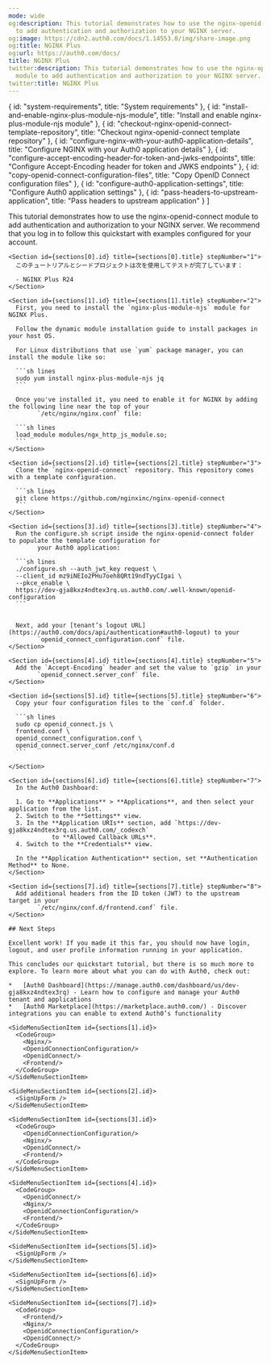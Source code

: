 ```yaml
---
mode: wide
og:description: This tutorial demonstrates how to use the nginx-openid-connect module
  to add authentication and authorization to your NGINX server.
og:image: https://cdn2.auth0.com/docs/1.14553.0/img/share-image.png
og:title: NGINX Plus
og:url: https://auth0.com/docs/
title: NGINX Plus
twitter:description: This tutorial demonstrates how to use the nginx-openid-connect
  module to add authentication and authorization to your NGINX server.
twitter:title: NGINX Plus
---
```



  { id: "system-requirements", title: "System requirements" },
  { id: "install-and-enable-nginx-plus-module-njs-module", title: "Install and enable nginx-plus-module-njs module" },
  { id: "checkout-nginx-openid-connect-template-repository", title: "Checkout nginx-openid-connect template repository" },
  { id: "configure-nginx-with-your-auth0-application-details", title: "Configure NGINX with your Auth0 application details" },
  { id: "configure-accept-encoding-header-for-token-and-jwks-endpoints", title: "Configure Accept-Encoding header for token and JWKS endpoints" },
  { id: "copy-openid-connect-configuration-files", title: "Copy OpenID Connect configuration files" },
  { id: "configure-auth0-application-settings", title: "Configure Auth0 application settings" },
  { id: "pass-headers-to-upstream-application", title: "Pass headers to upstream application" }
]

<Recipe>
  <Content>
    This tutorial demonstrates how to use the nginx-openid-connect module to add authentication and authorization to
        your NGINX server. We recommend that you log in to follow this quickstart with examples configured for your account.

    <Section id={sections[0].id} title={sections[0].title} stepNumber="1">
      このチュートリアルとシードプロジェクトは次を使用してテストが完了しています：

      - NGINX Plus R24
    </Section>

    <Section id={sections[1].id} title={sections[1].title} stepNumber="2">
      First, you need to install the `nginx-plus-module-njs` module for NGINX Plus.

      Follow the dynamic module installation guide to install packages in your host OS.

      For Linux distributions that use `yum` package manager, you can install the module like so:

      ```sh lines
      sudo yum install nginx-plus-module-njs jq
      ```

      Once you've installed it, you need to enable it for NGINX by adding the following line near the top of your
            `/etc/nginx/nginx.conf` file:

      ```sh lines
      load_module modules/ngx_http_js_module.so;
      ```
    </Section>

    <Section id={sections[2].id} title={sections[2].title} stepNumber="3">
      Clone the `nginx-openid-connect` repository. This repository comes with a template configuration.

      ```sh lines
      git clone https://github.com/nginxinc/nginx-openid-connect
      ```
    </Section>

    <Section id={sections[3].id} title={sections[3].title} stepNumber="4">
      Run the configure.sh script inside the nginx-openid-connect folder to populate the template configuration for
            your Auth0 application:

      ```sh lines
      ./configure.sh --auth_jwt_key request \
      --client_id mz9iNEIo2PHu7oeh8QRt19ndTyyCIgai \
      --pkce_enable \
      https://dev-gja8kxz4ndtex3rq.us.auth0.com/.well-known/openid-configuration
      ```


      Next, add your [tenant’s logout URL](https://auth0.com/docs/api/authentication#auth0-logout) to your
            `openid_connect_configuration.conf` file.
    </Section>

    <Section id={sections[4].id} title={sections[4].title} stepNumber="5">
      Add the `Accept-Encoding` header and set the value to `gzip` in your
            `openid_connect.server_conf` file.
    </Section>

    <Section id={sections[5].id} title={sections[5].title} stepNumber="6">
      Copy your four configuration files to the `conf.d` folder.

      ```sh lines
      sudo cp openid_connect.js \ 
      frontend.conf \
      openid_connect_configuration.conf \
      openid_connect.server_conf /etc/nginx/conf.d
      ```

    </Section>

    <Section id={sections[6].id} title={sections[6].title} stepNumber="7">
      In the Auth0 Dashboard:

      1. Go to **Applications** > **Applications**, and then select your application from the list.
      2. Switch to the **Settings** view.
      3. In the **Application URIs** section, add `https://dev-gja8kxz4ndtex3rq.us.auth0.com/_codexch`
                to **Allowed Callback URLs**.
      4. Switch to the **Credentials** view.

      In the **Application Authentication** section, set **Authentication Method** to None.
    </Section>

    <Section id={sections[7].id} title={sections[7].title} stepNumber="8">
      Add additional headers from the ID token (JWT) to the upstream target in your
            `/etc/nginx/conf.d/frontend.conf` file.
    </Section>

    ## Next Steps

    Excellent work! If you made it this far, you should now have login, logout, and user profile information running in your application.

    This concludes our quickstart tutorial, but there is so much more to explore. To learn more about what you can do with Auth0, check out:

    *   [Auth0 Dashboard](https://manage.auth0.com/dashboard/us/dev-gja8kxz4ndtex3rq) - Learn how to configure and manage your Auth0 tenant and applications
    *   [Auth0 Marketplace](https://marketplace.auth0.com/) - Discover integrations you can enable to extend Auth0’s functionality
  </Content>

  <SideMenu sections={sections}>
    <SideMenuSectionItem id={sections[0].id}>
      <SignUpForm />
    </SideMenuSectionItem>

    <SideMenuSectionItem id={sections[1].id}>
      <CodeGroup>
        <Nginx/>
        <OpenidConnectionConfiguration/>
        <OpenidConnect/>
        <Frontend/>
      </CodeGroup>
    </SideMenuSectionItem>

    <SideMenuSectionItem id={sections[2].id}>
      <SignUpForm />
    </SideMenuSectionItem>

    <SideMenuSectionItem id={sections[3].id}>
      <CodeGroup>
        <OpenidConnectionConfiguration/>
        <Nginx/>
        <OpenidConnect/>
        <Frontend/>
      </CodeGroup>
    </SideMenuSectionItem>

    <SideMenuSectionItem id={sections[4].id}>
      <CodeGroup>
        <OpenidConnect/>
        <Nginx/>
        <OpenidConnectionConfiguration/>
        <Frontend/>
      </CodeGroup>
    </SideMenuSectionItem>

    <SideMenuSectionItem id={sections[5].id}>
      <SignUpForm />
    </SideMenuSectionItem>

    <SideMenuSectionItem id={sections[6].id}>
      <SignUpForm />
    </SideMenuSectionItem>

    <SideMenuSectionItem id={sections[7].id}>
      <CodeGroup>
        <Frontend/>
        <Nginx/>
        <OpenidConnectionConfiguration/>
        <OpenidConnect/>
      </CodeGroup>
    </SideMenuSectionItem>

  </SideMenu>
</Recipe>